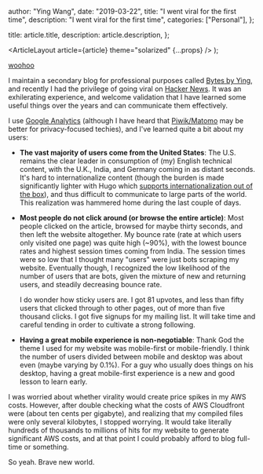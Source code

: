 
  author: "Ying Wang",
  date: "2019-03-22",
  title: "I went viral for the first time",
  description: "I went viral for the first time",
  categories: ["Personal"],
};

  title: article.title,
  description: article.description,
};

  <ArticleLayout article={article} theme="solarized" {...props} />
);

[woohoo](/img/posts/2019/03/22/i_went_viral_1.png)

I maintain a secondary blog for professional purposes called [Bytes by
Ying](https://bytes.yingw787.com), and recently I had the privilege of going
viral on [Hacker News](https://news.ycombinator.com). It was an exhilerating
experience, and welcome validation that I have learned some useful things over
the years and can communicate them effectively.

I use [Google Analytics](https://marketingplatform.google.com/about/analytics/)
(although I have heard that [Piwik/Matomo](https://matomo.org/) may be better
for privacy-focused techies), and I've learned quite a bit about my users:

- **The vast majority of users come from the United States**: The U.S. remains
  the clear leader in consumption of (my) English technical content, with the
  U.K., India, and Germany coming in as distant seconds. It's hard to
  internationalize content (though the burden is made significantly lighter
  with Hugo which [supports internationalization out of the
  box](https://gohugo.io/content-management/multilingual/)), and thus
  difficult to communicate to large parts of the world. This realization was
  hammered home during the last couple of days.

- **Most people do not click around (or browse the entire article)**: Most
  people clicked on the article, browsed for maybe thirty seconds, and then
  left the website altogether. My bounce rate (rate at which users only
  visited one page) was quite high (~90%), with the lowest bounce rates and
  highest session times coming from India. The session times were so low that
  I thought many "users" were just bots scraping my website. Eventually
  though, I recognized the low likelihood of the number of users that are
  bots, given the mixture of new and returning users, and steadily decreasing
  bounce rate.

  I do wonder how sticky users are. I got 81 upvotes, and less than fifty
  users that clicked through to other pages, out of more than five thousand
  clicks. I got five signups for my mailing list. It will take time and
  careful tending in order to cultivate a strong following.

- **Having a great mobile experience is non-negotiable**: Thank God the theme
  I used for my website was mobile-first or mobile-friendly. I think the
  number of users divided between mobile and desktop was about even (maybe
  varying by 0.1%). For a guy who usually does things on his desktop, having a
  great mobile-first experience is a new and good lesson to learn early.

I was worried about whether virality would create price spikes in my AWS costs.
However, after double checking what the costs of AWS Cloudfront were (about ten
cents per gigabyte), and realizing that my compiled files were only several
kilobytes, I stopped worrying. It would take literally hundreds of thousands to
millions of hits for my website to generate significant AWS costs, and at that
point I could probably afford to blog full-time or something.

So yeah. Brave new world.
